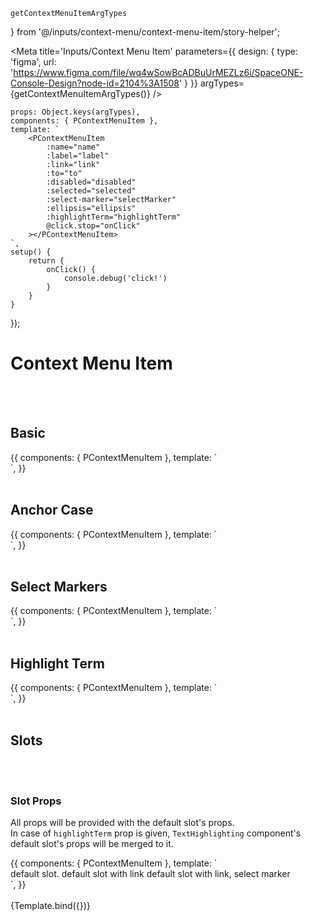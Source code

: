     getContextMenuItemArgTypes
} from '@/inputs/context-menu/context-menu-item/story-helper';


<Meta title='Inputs/Context Menu Item' parameters={{
    design: {
        type: 'figma',
        url: 'https://www.figma.com/file/wq4wSowBcADBuUrMEZLz6i/SpaceONE-Console-Design?node-id=2104%3A1508'
    }
}} argTypes={getContextMenuItemArgTypes()}
/>

    props: Object.keys(argTypes),
    components: { PContextMenuItem },
    template: `
        <PContextMenuItem
            :name="name"
            :label="label"
            :link="link"
            :to="to"
            :disabled="disabled"
            :selected="selected"
            :select-marker="selectMarker"
            :ellipsis="ellipsis"
            :highlightTerm="highlightTerm"
            @click.stop="onClick"
        ></PContextMenuItem>
    `,
    setup() {
        return {
            onClick() {
                console.debug('click!')
            }
        }
    }
});


# Context Menu Item
<br/>
<br/>

## Basic

<Canvas>
    <Story name="Basic">
        {{
            components: { PContextMenuItem },
            template: `
        <div class="border border-primary-1 p-4">
            <p-context-menu-item label="basic (mouse over me to check hover style)" />
            <p-context-menu-item label="disabled" disabled />
            <p-context-menu-item label="selected" selected />
            <p-context-menu-item label="long long long long long long long long long long long long long long long long long long long long long long long long long long long long long long long long long long long long label case" />
            <p-context-menu-item label="ellipsis, long long long long long long long long long long long long long long long long long long long long long long long long long long long long long long long long long long long long label case" ellipsis />
        </div>
    `,
        }}
    </Story>
</Canvas>

<br/>
<br/>

## Anchor Case

<Canvas>
    <Story name="Anchor Case">
        {{
            components: { PContextMenuItem },
            template: `
        <div class="border border-primary-1 p-4">
            <p-context-menu-item label="to (style is the same with the basic case)" :to="{}" />
            <p-context-menu-item label="link" link="http://google.com" />
            <p-context-menu-item label="link, disabled" link="http://google.com" disabled />
            <p-context-menu-item label="link, selected" link="http://google.com" selected />
            <p-context-menu-item label="link, long long long long long long long long long long long long long long long long long long long long long long long long long long long long long long long long long long long long label case" link="http://google.com" />
            <p-context-menu-item label="link, ellipsis, long long long long long long long long long long long long long long long long long long long long long long long long long long long long long long long long long long long long label case" link="http://google.com" ellipsis />
        </div>
    `,
        }}
    </Story>
</Canvas>

<br/>
<br/>

## Select Markers

<Canvas>
    <Story name="Select Markers">
        {{
            components: { PContextMenuItem },
            template: `
        <div class="border border-primary-1 p-4">
            <p-context-menu-item label="selectMarker: checkbox" select-marker="checkbox" />
            <p-context-menu-item label="selectMarker: checkbox, link" select-marker="checkbox" link="https://google.com" />
            <p-context-menu-item label="selectMarker: checkbox, long long long long long long long long long long long long long long long long long long long long long long long long long long long long long long long long long long long long label case" select-marker="checkbox" />
            <p-context-menu-item label="selectMarker: checkbox, link, long long long long long long long long long long long long long long long long long long long long long long long long long long long long long long long long long long long long label case" select-marker="checkbox" link="https://google.com" />
            <p-context-menu-item label="selectMarker: checkbox, link, ellipsis, long long long long long long long long long long long long long long long long long long long long long long long long long long long long long long long long long long long long label case" select-marker="checkbox" link="https://google.com" ellipsis />
            <p-context-menu-item label="selectMarker: checkbox, selected" select-marker="checkbox" selected />
            <p-context-menu-item label="selectMarker: checkbox, disabled" select-marker="checkbox" disabled />
            <p-context-menu-item label="selectMarker: checkbox, selected, disabled" select-marker="checkbox" selected disabled />
            <p-context-menu-item label="selectMarker: radio" select-marker="radio" />
            <p-context-menu-item label="selectMarker: radio, disabled" select-marker="radio" disabled />
            <p-context-menu-item label="selectMarker: radio, selected" select-marker="radio" selected />
            <p-context-menu-item label="selectMarker: radio, selected, disabled" select-marker="radio" selected disabled />
        </div>
    `,
        }}
    </Story>
</Canvas>

<br/>
<br/>


## Highlight Term

<Canvas>
    <Story name="Highlight Term">
        {{
            components: { PContextMenuItem },
            template: `
        <div class="border border-primary-1 p-4">
            <p-context-menu-item label="This is the context menu item with highlight term 'highlight'. This uses Text Highlighting component internally." highlight-term="highlight" />
            <p-context-menu-item label="This is the context menu item with highlight term 'highlight' and with the link. This uses Text Highlighting component internally." highlight-term="highlight" link="https://google.com" />
            <p-context-menu-item label="This is the context menu item with highlight term 'highlight' and with the selected checkbox. This uses Text Highlighting component internally." highlight-term="highlight" select-marker="checkbox" selected />
            <p-context-menu-item label="This is the disabled context menu item with highlight term 'highlight'. This uses Text Highlighting component internally." highlight-term="highlight" disabled />
        </div>
    `,
        }}
    </Story>
</Canvas>

<br/>
<br/>


## Slots

<br/>
<br/>

### Slot Props

All props will be provided with the default slot's props. <br/>
In case of `highlightTerm` prop is given, `TextHighlighting` component's default slot's props will be merged to it. <br/>


<Canvas>
    <Story name="Slots">
        {{
            components: { PContextMenuItem },
            template: `
        <div>
            <p-context-menu-item>
                <span class="text-xl font-bold text-primary-dark">default slot.</span>
            </p-context-menu-item>
            <p-context-menu-item link="https://google.com">
                <span class="text-xl font-bold text-primary-dark">default slot with link</span>
            </p-context-menu-item>
            <p-context-menu-item link="https://google.com" select-marker="checkbox">
                <span class="text-xl font-bold text-primary-dark">default slot with link, select marker</span>
            </p-context-menu-item>
            <p-context-menu-item label="This is the text-list slot with highlight term." highlight-term="text-list">
                <template #text-list="{text, matched}">
                    <span class="text-xl font-bold text-primary-dark" :class="{'text-red': matched}">{{text}}</span>
                </template>
            </p-context-menu-item>
        </div>
    `,
        }}
    </Story>
</Canvas>

<br/>
<br/>



<Canvas>
    <Story name="Playground">
        {Template.bind({})}
    </Story>
</Canvas>

<ArgsTable story="Playground"/>

